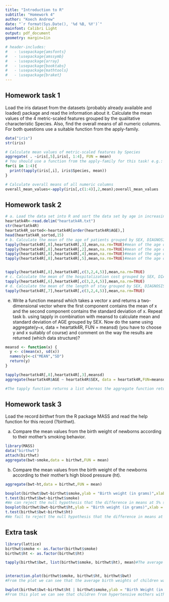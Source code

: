 ---
title: "Introduction to R"
subtitle: "Homework 4"
author: "Koech Andrew"
date: "`r format(Sys.Date(), '%d %B, %Y')`"
mainfont: Calibri Light
output: pdf_document
geometry: margin=1in

# header-includes:
#   - \usepackage{amsfonts}
#   - \usepackage{amssymb}
#   - \usepackage{array}
#   - \usepackage{booktabs}
#   - \usepackage{mathtools}
#   - \usepackage{braket}
---
\newpage

## Homework task 1

Load the iris dataset from the datasets (probably already available and loaded) package and read the information about it. Calculate the mean values of the 4 metric-scaled features grouped by the qualitative characteristic Species. Also, find the overall means of all numeric columns. For both questions use a suitable function from the apply-family.

```{r}
data("iris")
str(iris)

# Calculate mean values of metric-scaled features by Species
aggregate( . ~iris[,5],iris[, 1:4], FUN = mean)
# You should use a function from the apply-family for this task! e.g.:
for(i in 1:4){
  print(tapply(iris[,i], iris$Species, mean))
}

# Calculate overall means of all numeric columns
overall_mean_values<-apply(iris[,c(1:4)],2,mean);overall_mean_values
```

<!-- EV: 3/4 -->

## Homework task 2

```{r}
# a. Load the data set into R and sort the data set by age in increasing order
heartatk4R<-read.delim("heartatk4R.txt")
str(heartatk4R)
heartatk4R_sorted<-heartatk4R[order(heartatk4R$AGE),]
head(heartatk4R_sorted,15)
# b. Calculate the mean of the age of patients grouped by SEX, DIAGNOSIS, DRG, and DIED
tapply(heartatk4R[,8],heartatk4R[,3],mean,na.rm=TRUE)#mean of the age of patients grouped by SEX
tapply(heartatk4R[,8],heartatk4R[,2],mean,na.rm=TRUE)#mean of the age of patients grouped by DIAGNOSIS
tapply(heartatk4R[,8],heartatk4R[,4],mean,na.rm=TRUE)#mean of the age of patients grouped by DRG
tapply(heartatk4R[,8],heartatk4R[,5],mean,na.rm=TRUE)#mean of the age of patients grouped by DIED


tapply(heartatk4R[,8],heartatk4R[,c(3,2,4,5)],mean,na.rm=TRUE)
# c. Calculate the mean of the hospitalization cost grouped by SEX, DIAGNOSIS, DRG, and DIED.
tapply(heartatk4R[,6],heartatk4R[,c(3,2,4,5)],mean,na.rm=TRUE)
# d. Calculate the mean of the length of stay grouped by SEX, DIAGNOSIS, DRG, and DIED.
tapply(heartatk4R[,7],heartatk4R[,c(3,2,4,5)],mean,na.rm=TRUE)
```

e. Write a function meansd which takes a vector x and returns a two-dimensional vector where the first component contains the mean of x and the second component contains the standard deviation of x. Repeat task b. using tapply in combination with meansd to calculate mean and standard deviation of AGE grouped by SEX. Now do the same using aggregate(y~x, data = heartatk4R, FUN = meansd) (you have to choose y and x suitably of course) and comment on the way the results are returned (which data structure)?

```{r}
meansd <- function(x) {
  y <- c(mean(x), sd(x))
  names(y)<-c("MEAN","SD")
  return(y)
}

tapply(heartatk4R[,8],heartatk4R[,3],meansd)
aggregate(heartatk4R$AGE ~ heartatk4R$SEX, data = heartatk4R,FUN=meansd)

#The tapply function returns a list whereas the aggregate function returns a data frame.
```

<!-- EV: 12/12 -->

## Homework task 3

Load the record _birthwt_ from the R package MASS and read the help function for this record (?birthwt).

a. Compare the mean values from the birth weight of newborns according to their mother's smoking behavior.

```{r}
library(MASS)
data("birthwt")
attach(birthwt)
aggregate(bwt~smoke,data = birthwt,FUN = mean)
```

b. Compare the mean values from the birth weight of the newborns according to their mother's high blood pressure (ht).

```{r}
aggregate(bwt~ht,data = birthwt,FUN = mean)

boxplot(birthwt$bwt~birthwt$smoke,ylab = "Birth weight (in grams)",xlab = "History of Smoking (0 - No ; 1 - Yes)")
t.test(birthwt$bwt~birthwt$smoke)
#We can reject the null hypothesis that the difference in means at 5% significance level is zero and conclude that infact there exists a statistically significant difference between the average birth weights of children born to women with history of smoking versus those with no history of smoking.
boxplot(birthwt$bwt~birthwt$ht,ylab = "Birth weight (in grams)",xlab = "High Blood Pressure (0 - No ; 1 - Yes)")
t.test(birthwt$bwt~birthwt$ht)
#We fail to reject the null hypothesis that the difference in means at 5% significance level is zero and conclude that there exists no statistically significant difference between the average birth weights of children born to women with high blood pressure versus those with no high blood pressure.
```


<!-- EV: 4/4 -->

## Extra task

```{r}
library(lattice)
birthwt$smoke <- as.factor(birthwt$smoke)
birthwt$ht <- as.factor(birthwt$ht)

tapply(birthwt$bwt, list(birthwt$smoke, birthwt$ht), mean)#The average mass in grams of babies whose mothers didn't smoke during pregnancy or have a history of hypertension was the highest at 3090 and lowest for babies whose mothers smoked during pregnancy and hypertension at 2561.


interaction.plot(birthwt$smoke, birthwt$ht, birthwt$bwt)
#From the plot we can see that the average birth weights of children was highest for mothers who neither had a history of smoking nor a history of hypertension but reduced a little for mothers who had a history of smoking without history of hypertension. On the other hand the average birth weights was lowest for mothers who had both a history of hypertension and with no history of smoking but increased for no history of smoking with history of hypertension. Overall the average birth weights was lowest for mothers who had a history of hypertension.

bwplot(birthwt$bwt~birthwt$ht | birthwt$smoke,ylab = "Birth Weight (in grams)",xlab = "High Blood Pressure (0=No, 1=Yes)")
#From this plot we can see that children from hypertensive mothers with smoking history have a large variance compared to children whose mothers neither smoked of had high blood pressure which had on average a better or small variation in their birth weights.
```

<!-- EV: 4/4 -->

<!-- Total 23/20 -->
